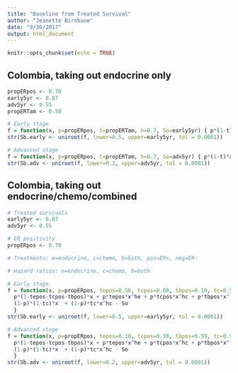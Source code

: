 ```yaml
---
title: "Baseline from Treated Survival"
author: "Jeanette Birnbaum"
date: "9/30/2017"
output: html_document
---
```


```r
knitr::opts_chunk$set(echo = TRUE)
```

## Colombia, taking out endocrine only

```r
propERpos <- 0.70
early5yr <- 0.87
adv5yr <- 0.55
propERTam <- 0.58
```

```r
# Early stage
f = function(x, p=propERpos, t=propERTam, h=0.7, So=early5yr) { p*(1-t)*x + p*t*x^h + (1-p)*x - So}
str(Sb.early <- uniroot(f, lower=0.5, upper=early5yr, tol = 0.0001))
```

```r
# Advanced stage 
f = function(x, p=propERpos, t=propERTam, h=0.7, So=adv5yr) { p*(1-t)*x + p*t*x^h + (1-p)*x - So}
str(Sb.adv <- uniroot(f, lower=0.2, upper=adv5yr, tol = 0.0001))
```

## Colombia, taking out endocrine/chemo/combined

```r

# Treated survivals
early5yr <- 0.87
adv5yr <- 0.55

# ER positivity
propERpos <- 0.70

# Treatments: e=endocrine, c=chemo, b=both, pos=ER+, neg=ER-

# Hazard ratios: e=endocrine, c=chemo, b=both

```

```r
# Early stage
f = function(x, p=propERpos, tepos=0.58, tcpos=0.08, tbpos=0.10, tc=0.55, he=0.7, hc=0.775, So=early5yr) { 
  p*(1-tepos-tcpos-tbpos)*x + p*tepos*x^he + p*tcpos*x^hc + p*tbpos*x^(he*hc) + 
  (1-p)*(1-tc)*x  + (1-p)*tc*x^hc - So
  }
str(Sb.early <- uniroot(f, lower=0.5, upper=early5yr, tol = 0.0001))
```

```r
# Advanced stage 
f = function(x, p=propERpos, tepos=0.10, tcpos=0.38, tbpos=0.59, tc=0.95, he=0.7, hc=0.775, So=adv5yr) { 
  p*(1-tepos-tcpos-tbpos)*x + p*tepos*x^he + p*tcpos*x^hc + p*tbpos*x^(he*hc) + 
  (1-p)*(1-tc)*x  + (1-p)*tc*x^hc - So
  }
str(Sb.adv <- uniroot(f, lower=0.2, upper=adv5yr, tol = 0.0001))
```
